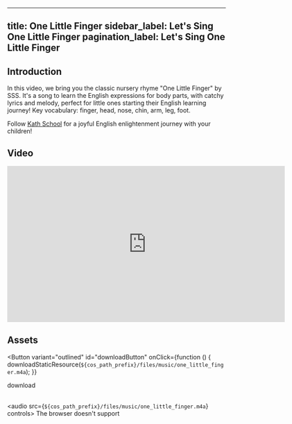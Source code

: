 
---
title: One Little Finger
sidebar_label: Let's Sing One Little Finger
pagination_label: Let's Sing One Little Finger
---

## Introduction

In this video, we bring you the classic nursery rhyme "One Little Finger" by SSS.
It's a song to learn the English expressions for body parts, with catchy lyrics and melody, perfect for little ones starting their English learning journey!
Key vocabulary: finger, head, nose, chin, arm, leg, foot.

Follow [Kath School](https://space.bilibili.com/20797715) for a joyful English enlightenment journey with your children!

## Video

<iframe
  src="https://player.bilibili.com/player.html?bvid=BV1Pk4y1V7Dd&cid=1&page=1"
  scrolling="no"
  border="0"
  frameborder="no"
  framespacing="0"
  allowfullscreen="true"
  width="640"
  height="360"
></iframe>

## Assets

<Button
  variant="outlined"
  id="downloadButton"
  onClick={function () {
    downloadStaticResource(`${cos_path_prefix}/files/music/one_little_finger.m4a`);
  }}
>
  download
</Button>
<br />
<br />

<audio src={`${cos_path_prefix}/files/music/one_little_finger.m4a`} controls>
  The browser doesn't support
</audio>